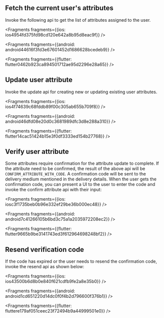 ## Fetch the current user's attributes

Invoke the following api to get the list of attributes assigned to the user.




<Fragments fragments={{ios: ios4954fd375fd98cd120e642a8b95d8eac9f}} />



<Fragments fragments={{android: android44616f3fd3e67601452d1686628bcedeb9}} />



<Fragments fragments={{flutter: flutter0462b923ca894501712ae95d2296e28a65}} />

## Update user attribute

Invoke the update api for creating new or updating existing user attributes.




<Fragments fragments={{ios: ios4f74639c68fddb89f00c305ab655b709f8}} />



<Fragments fragments={{android: android46dfd08e20d0c3681989dfc3d8e288a310}} />



<Fragments fragments={{flutter: flutter14cac51424b15e3f0df3333ed154b27768}} />

## Verify user attribute
Some attributes require confirmation for the attribute update to complete. If the attribute need to be confirmed, the result of the above api will be `CONFIRM_ATTRIBUTE_WITH_CODE`. A confirmation code will be sent to the delivery medium mentioned in the delivery details.
When the user gets the confirmation code, you can present a UI to the user to enter the code and invoke the confirm attribute api with their input:




<Fragments fragments={{ios: iosc3f1735beb0b96e332ef29be36b000ec48}} />



<Fragments fragments={{android: android7c41266105b6bd3c75a1a2035972208ec2}} />



<Fragments fragments={{flutter: flutter9665b9be3141743ed3f612964698248bf2}} />

## Resend verification code
If the code has expired or the user needs to resend the confirmation code, invoke the resend api as shown below:




<Fragments fragments={{ios: ios43500b6d8b0e840f621cdfb9fe2a8e35b0}} />



<Fragments fragments={{android: android1cd651220d14dc0f0f4b2d796600f376b1}} />



<Fragments fragments={{flutter: fluttere179af051ceec23f72494b9a44999501e0}} />
